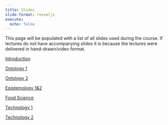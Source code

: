 ```yaml
---
title: Slides 
slide-format: revealjs
execute:
  echo: false
---
```


This page will be populated with a list of all slides used during the course.
If lectures do not have accompanying slides it is because the lectures were delivered in hand-drawn/video format.

[Introduction](../slides/one/)

[Ontology 1](../slides/two/)

[Ontology 2](../slides/three/)

[Epistemology 1&2](../slides/four/)

[Food Science](../slides/five/)

[Technology 1](../slides/seven/)

[Technology 2](https://edibotopic.github.io/lecture-slides/FS1005_15.html)

<!-- [Technology 2](https://edibotopic.github.io/lecture-slides/FS1005_15.html) -->
<!-- [Techno-ethics](https://edibotopic.github.io/lecture-slides/FS1005_16.html) -->
